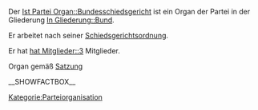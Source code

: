 Der [[Ist Partei Organ::Bundesschiedsgericht]] ist ein Organ der Partei in der Gliederung [[In Gliederung::Bund]]. 

Er arbeitet nach seiner [[Hat Geschäftsordnung::Satzung#Abschnitt_C:_Schiedsgerichtsordnung|Schiedsgerichtsordnung]].

Er hat [[hat Mitglieder::3]] Mitglieder.

Organ gemäß [[Ist definiert in Satzung::Satzung#.C2.A7_9_-_Organe_der_Bundespartei|Satzung]]


__SHOWFACTBOX__


[[Kategorie:Parteiorganisation]]